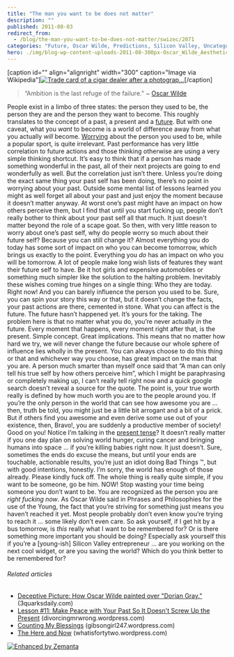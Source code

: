 ```yaml
---
title: "The man you want to be does not matter"
description: ""
published: 2011-08-03
redirect_from:
  - /blog/the-man-you-want-to-be-does-not-matter/swizec/2071
categories: "Future, Oscar Wilde, Predictions, Silicon Valley, Uncategorized"
hero: ./img/blog-wp-content-uploads-2011-08-300px-Oscar_Wilde_Aesthetic_Cigars.jpg
---
```


\[caption id="" align="alignright" width="300" caption="Image via Wikipedia"][![Trade card of a cigar dealer after a photograp...](./img/blog-wp-content-uploads-2011-08-300px-Oscar_Wilde_Aesthetic_Cigars.jpg "Trade card of a cigar dealer after a photograp...")](http://commons.wikipedia.org/wiki/File:Oscar_Wilde_Aesthetic_Cigars.jpg)\[/caption]

> “Ambition is the last refuge of the failure.” ~ [Oscar Wilde](http://en.wikipedia.org/wiki/Oscar_Wilde "Oscar Wilde")

People exist in a limbo of three states: the person they used to be, the person they are and the person they want to become. This roughly translates to the concept of a past, a present and a [future](http://en.wikipedia.org/wiki/Future "Future"). But with one caveat, what you _want_ to become is a world of difference away from what you actually _will_ become. [Worrying](http://en.wikipedia.org/wiki/Worry "Worry") about the person you used to be, while a popular sport, is quite irrelevant. Past performance has very little correlation to future actions and those thinking otherwise are using a very simple thinking shortcut. It’s easy to think that if a person has made something wonderful in the past, all of their next projects are going to end wonderfully as well. But the correlation just isn’t there. Unless you’re doing the exact same thing your past self has been doing, there’s no point in worrying about your past. Outside some mental list of lessons learned you might as well forget all about your past and just enjoy the moment because it doesn’t matter anyway. At worst one’s past might have an impact on how others perceive them, but I find that until you start fucking up, people don’t really bother to think about your past self all that much. It just doesn't matter beyond the role of a scape goat. So then, with very little reason to worry about one’s past self, why do people worry so much about their future self? Because you can still change it? Almost everything you do today has some sort of impact on who you can become tomorrow, which brings us exactly to the point. Everything you _do_ has an impact on who you will be tomorrow. A lot of people make long wish lists of features they want their future self to have. Be it hot girls and expensive automobiles or something much simpler like the solution to the halting problem. Inevitably these wishes coming true hinges on a single thing: Who they are today. Right now! And you can barely influence the person you used to be. Sure, you can spin your story this way or that, but it doesn’t change the facts, your past actions are there, cemented in stone. What you can affect is the future. The future hasn’t happened yet. It’s yours for the taking. The problem here is that no matter what you do, you’re never actually _in_ the future. Every moment that happens, every moment right after that, is the present. Simple concept. Great implications. This means that no matter how hard we try, we will never change the future because our whole sphere of influence lies wholly in the present. You can always choose to do this thing or that and whichever way you choose, has great impact on the man that you are. A person much smarter than myself once said that “A man can only tell his true self by how others perceive him”, which I might be paraphrasing or completely making up, I can’t really tell right now and a quick google search doesn’t reveal a source for the quote. The point is, your true worth really is defined by how much worth you are to the people around you. If you’re the only person in the world that can see how awesome you are … then, truth be told, you might just be a little bit arrogant and a bit of a prick. But if others find you awesome and even derive some use out of your existence, then, Bravo!, you are suddenly a productive member of society! Good on you! Notice I’m talking in the [present tense](http://en.wikipedia.org/wiki/Present_tense "Present tense")? It doesn’t really matter if you one day plan on solving world hunger, curing cancer and bringing humans into space ... if you’re killing babies right now. It just doesn’t. Sure, sometimes the ends do excuse the means, but until your ends are touchable, actionable results, you’re just an idiot doing Bad Things ™, but with good intentions, honestly. I’m sorry, the world has enough of those already. Please kindly fuck off. The whole thing is really quite simple, if you want to be someone, go be him. NOW! Stop wasting your time being someone you don’t want to be. You are recognized as the person you are _right fucking now_. As Oscar Wilde said in Phrases and Philosophies for the use of the Young, the fact that you’re striving for something just means you haven’t reached it yet. Most people probably don’t even know you’re trying to reach it … some likely don’t even care. So ask yourself, if I get hit by a bus tomorrow, is _this_ really what I want to be remembered for? Or is there something more important you should be doing? Especially ask yourself this if you’re a \[young-ish] Silicon Valley entrepreneur … are you working on the next cool widget, or are you saving the world? Which do you think better to be remembered for?

###### Related articles

- [Deceptive Picture: How Oscar Wilde painted over "Dorian Gray."](http://www.3quarksdaily.com/3quarksdaily/2011/08/deceptive-picture-how-oscar-wilde-painted-over-dorian-gray.html) (3quarksdaily.com)
- [Lesson #11: Make Peace with Your Past So It Doesn't Screw Up the Present](http://divorcingmrwrong.wordpress.com/2011/07/23/lesson-11-make-peace-with-your-past-so-it-doesn%25e2%2580%2599t-screw-up-the-present/) (divorcingmrwrong.wordpress.com)
- [Counting My Blessings](http://gibsongirl247.wordpress.com/2011/06/13/counting-my-blessings/) (gibsongirl247.wordpress.com)
- [The Here and Now](http://whatisfortytwo.wordpress.com/2011/07/21/the-here-and-now/) (whatisfortytwo.wordpress.com)

[![Enhanced by Zemanta](http://img.zemanta.com/zemified_e.png?x-id=4ba43826-1bbd-498f-810f-aa9547105c78)](http://www.zemanta.com/ "Enhanced by Zemanta")
